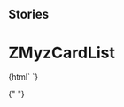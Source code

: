 
## Stories

<Meta title="Myz/MyzCard/ZMyzCardList" component="z-myz-card-list" />

# ZMyzCardList

<Preview>
  <Story name="z-myz-card-list">
    {html` <z-myz-card-list
      listdata='[{"isLink":true,"value":"Leggi sul browser","url":"https://booktab.it/"},{"isLink":true,"value":"Sito e risorse del libro","url":"http://online.scuola.zanichelli.it/curtisinvitoblu/"},{"isLink":false,"value":"Programmazione"},{"isLink":false,"value":"Prove di verifica"},{"isLink":true,"value":"ZTE","url":"https://zte.zanichelli.it/"}]'
    />`}
  </Story>
</Preview>

{" "}

<Props of="z-myz-card-list" />
